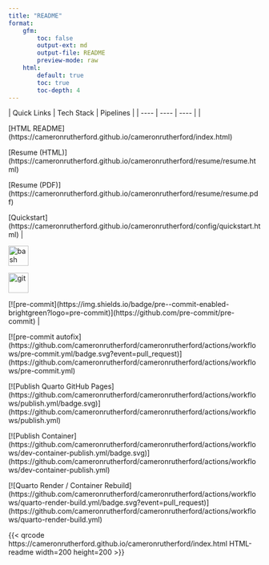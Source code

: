 ```yaml
---
title: "README"
format:
    gfm:
        toc: false
        output-ext: md
        output-file: README
        preview-mode: raw
    html:
        default: true
        toc: true
        toc-depth: 4
---
```


```{=html}
| Quick Links | Tech Stack | Pipelines |
| ---- | ---- | ---- |
| <p> [HTML README](https://cameronrutherford.github.io/cameronrutherford/index.html) <p> [Resume (HTML)](https://cameronrutherford.github.io/cameronrutherford/resume/resume.html) <p> [Resume (PDF)](https://cameronrutherford.github.io/cameronrutherford/resume/resume.pdf) <p> [Quickstart](https://cameronrutherford.github.io/cameronrutherford/config/quickstart.html) | <p> <a href="https://www.gnu.org/software/bash/" target="_blank" rel="noreferrer"> <img src="https://www.vectorlogo.zone/logos/gnu_bash/gnu_bash-icon.svg" alt="bash" width="40" height="40"/> </a> <p> <a href="https://git-scm.com/" target="_blank" rel="noreferrer"> <img src="https://www.vectorlogo.zone/logos/git-scm/git-scm-icon.svg" alt="git" width="40" height="40"/> </a> <p> [![pre-commit](https://img.shields.io/badge/pre--commit-enabled-brightgreen?logo=pre-commit)](https://github.com/pre-commit/pre-commit) | <p> [![pre-commit autofix](https://github.com/cameronrutherford/cameronrutherford/actions/workflows/pre-commit.yml/badge.svg?event=pull_request)](https://github.com/cameronrutherford/cameronrutherford/actions/workflows/pre-commit.yml) <p> [![Publish Quarto GitHub Pages](https://github.com/cameronrutherford/cameronrutherford/actions/workflows/publish.yml/badge.svg)](https://github.com/cameronrutherford/cameronrutherford/actions/workflows/publish.yml) <p> [![Publish Container](https://github.com/cameronrutherford/cameronrutherford/actions/workflows/dev-container-publish.yml/badge.svg)](https://github.com/cameronrutherford/cameronrutherford/actions/workflows/dev-container-publish.yml) <p> [![Quarto Render / Container Rebuild](https://github.com/cameronrutherford/cameronrutherford/actions/workflows/quarto-render-build.yml/badge.svg?event=pull_request)](https://github.com/cameronrutherford/cameronrutherford/actions/workflows/quarto-render-build.yml)
```

::: {.content-visible when-format="html"}
{{< qrcode https://cameronrutherford.github.io/cameronrutherford/index.html HTML-readme width=200 height=200 >}}
:::

